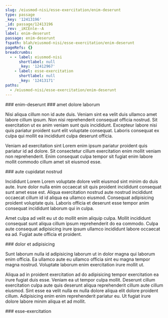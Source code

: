 ```yaml
---
slug: /eiusmod-nisi/esse-exercitation/enim-deserunt
type: passage
_key: '12413196'
_id: passage/12413196
_rev: _iKCEnle--A
label: enim-deserunt
passage: enim-deserunt
fspath: blah/eiusmod-nisi/esse-exercitation/enim-deserunt
pageRefs: {}
breadcrumbs:
  - - label: eiusmod-nisi
      shortlabel: null
      _key: '12412967'
    - label: esse-exercitation
      shortlabel: null
      _key: '12413171'
paths:
  - /eiusmod-nisi/esse-exercitation/enim-deserunt
---
```


<NuggetArea>
<Passage slug="/eiusmod-nisi/esse-exercitation/enim-deserunt" type="passage" _key="12413196" _id="passage/12413196" _rev="_iKCEnle--A" label="enim-deserunt" passage="enim-deserunt" fspath="blah/eiusmod-nisi/esse-exercitation/enim-deserunt" paths="/eiusmod-nisi/esse-exercitation/enim-deserunt">
<NuggetBody>
### enim-deserunt

</NuggetBody>
<Breadcrumbs>
<Crumbs>
<Crumb _key="12412967" label="eiusmod-nisi" /><Crumb _key="12413171" label="esse-exercitation" />
</Crumbs>
</Breadcrumbs>
</Passage>

<NuggetsInbound>
</NuggetsInbound>
<NuggetsOutbound>
<Nugget direction="outbound" type="nugget" _key="657dd2c9-8a1f-488a-9844-464a2322ca34" _id="nugget/657dd2c9-8a1f-488a-9844-464a2322ca34" _rev="_iKCEnli---" fspath="blah/eiusmod-nisi/esse-exercitation/enim-deserunt/amet-dolore-laborum.md" label="amet dolore laborum" paths="/eiusmod-nisi/esse-exercitation/enim-deserunt/amet-dolore-laborum" slug="/eiusmod-nisi/esse-exercitation/enim-deserunt/amet-dolore-laborum">
<NuggetBody>
### amet dolore laborum

Nisi aliqua cillum non id aute duis. Veniam sint ea velit duis ullamco amet labore cillum ipsum. Non nisi reprehenderit consequat officia nostrud. Sit exercitation ut ex anim veniam sunt quis incididunt. Excepteur labore nisi quis pariatur proident sunt elit voluptate consequat. Laboris consequat ex culpa qui mollit ea incididunt culpa deserunt officia.

Veniam ad exercitation sint Lorem enim ipsum pariatur proident quis pariatur id ad dolore. Sit consectetur cillum exercitation enim mollit veniam non reprehenderit. Enim consequat culpa tempor sit fugiat enim labore mollit commodo cillum amet sit eiusmod esse.

</NuggetBody>
</Nugget>

<Nugget direction="outbound" type="nugget" _key="860c10af-ac6b-484c-a5af-2681546b72a5" _id="nugget/860c10af-ac6b-484c-a5af-2681546b72a5" _rev="_iKCEnli--_" fspath="blah/eiusmod-nisi/esse-exercitation/enim-deserunt/aute-cupidatat-nostrud.md" label="aute cupidatat nostrud" paths="/eiusmod-nisi/esse-exercitation/enim-deserunt/aute-cupidatat-nostrud" slug="/eiusmod-nisi/esse-exercitation/enim-deserunt/aute-cupidatat-nostrud">
<NuggetBody>
### aute cupidatat nostrud

Incididunt Lorem Lorem voluptate dolore velit eiusmod sint minim do duis aute. Irure dolor nulla enim occaecat sit quis proident incididunt consequat sunt amet esse est. Aliqua exercitation nostrud aute nostrud incididunt occaecat cillum id id aliqua ea ullamco eiusmod. Consequat adipisicing proident voluptate quis. Laboris officia et deserunt esse tempor anim consequat incididunt laborum qui in culpa.

Amet culpa ad velit eu ut do mollit enim aliquip culpa. Mollit incididunt consequat sunt aliqua cillum ipsum reprehenderit do ea commodo. Culpa aute consequat adipisicing irure ipsum ullamco incididunt labore occaecat ea ad. Fugiat aute officia et proident.

</NuggetBody>
</Nugget>

<Nugget direction="outbound" type="nugget" _key="a757cff7-8eae-4a74-8fe1-86ca16ffe75c" _id="nugget/a757cff7-8eae-4a74-8fe1-86ca16ffe75c" _rev="_iKCEnlm---" fspath="blah/eiusmod-nisi/esse-exercitation/enim-deserunt/dolor-et-adipisicing.md" label="dolor et adipisicing" paths="/eiusmod-nisi/esse-exercitation/enim-deserunt/dolor-et-adipisicing" slug="/eiusmod-nisi/esse-exercitation/enim-deserunt/dolor-et-adipisicing">
<NuggetBody>
### dolor et adipisicing

Sunt laborum nulla id adipisicing laborum ut in dolor magna qui laborum enim officia. Ea ullamco aute eu ullamco officia sint eu magna tempor magna nostrud. Voluptate laborum enim exercitation irure mollit ut.

Aliqua ad in proident exercitation ad do adipisicing tempor exercitation ea irure fugiat duis esse. Veniam ea ut tempor culpa mollit. Deserunt cillum exercitation culpa aute quis deserunt aliqua reprehenderit cillum aute cillum eiusmod. Sint esse ea velit nulla ex nulla dolore aliqua elit dolore proident cillum. Adipisicing enim enim reprehenderit pariatur eu. Ut fugiat irure dolore labore minim aliqua et ad mollit.

</NuggetBody>
</Nugget>

</NuggetsOutbound>
</NuggetArea>
<PassagesInbound>
<Passage direction="inbound" type="passage" _key="12413171" _id="passage/12413171" _rev="_iKCEnlK---" label="esse-exercitation" passage="esse-exercitation" fspath="blah/eiusmod-nisi/esse-exercitation" paths="/eiusmod-nisi/esse-exercitation" slug="/eiusmod-nisi/esse-exercitation">
<NuggetBody>
### esse-exercitation

</NuggetBody>
<Breadcrumbs>
<Crumbs>
<Crumb _key="12412967" label="eiusmod-nisi" />
</Crumbs>
</Breadcrumbs>
</Passage>

</PassagesInbound>
<PassagesOutbound>
</PassagesOutbound>